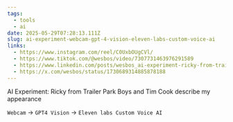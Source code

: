 ```yaml
---
tags:
  - tools
  - ai
date: 2025-05-29T07:28:13.111Z
slug: ai-experiment-webcam-gpt-4-vision-eleven-labs-custom-voice-ai
links:
  - https://www.instagram.com/reel/C0UxbOUgCVl/
  - https://www.tiktok.com/@wesbos/video/7307731463976291589
  - https://www.linkedin.com/posts/wesbos_ai-experiment-ricky-from-trailer-park-boys-activity-7136464751668166661-XKGE/
  - https://x.com/wesbos/status/1730689314885878188
---
```


AI Experiment: Ricky from Trailer Park Boys and Tim Cook describe my appearance

`Webcam` → `GPT4 Vision` → `Eleven labs Custom Voice AI`
